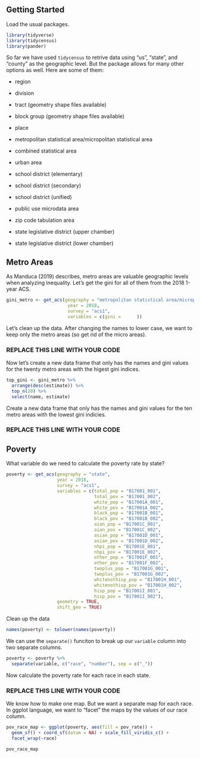 ## Getting Started

Load the usual packages.

```r
library(tidyverse)
library(tidycensus)
library(pander)
```

So far we have used `tidycensus` to retrive data using "us", "state", and "county" as the geographic level. But the package allows for many other options as well. Here are some of them:

- region

- division

- tract (geometry shape files available)

- block group (geometry shape files available)

- place

- metropolitan statistical area/micropolitan statistical area

- combined statistical area

- urban area

- school district (elementary)

- school district (secondary)

- school district (unified)

- public use microdata area

- zip code tabulation area

- state legislative district (upper chamber)

- state legislative district (lower chamber)


## Metro Areas

As Manduca (2019) describes, metro areas are valuable geographic levels when analyzing inequality. Let's get the gini for all of them from the 2018 1-year ACS.

```r
gini_metro <- get_acs(geography = "metropolitan statistical area/micropolitan statistical area",
                       year = 2018,
                       survey = "acs1",
                       variables = c(gini =      ))
```


Let's clean up the data. After changing the names to lower case, we want to keep only the metro areas (so get rid of the micro areas).

### REPLACE THIS LINE WITH YOUR CODE



Now let's create a new data frame that only has the names and gini values for the twenty metro areas with the higest gini indices.

```r
top_gini <- gini_metro %>%
  arrange(desc(estimate)) %>%
  top_n(20) %>%
  select(name, estimate)
```

Create a new data frame that only has the names and gini values for the ten metro areas with the lowest gini indicies.

### REPLACE THIS LINE WITH YOUR CODE



## Poverty

What variable do we need to calculate the poverty rate by state?

```r
poverty <- get_acs(geography = "state",
                   year = 2018,
                   survey = "acs1",
                   variables = c(total_pop = "B17001_001",
                                 total_pov = "B17001_002",
                                 white_pop = "B17001A_001",
                                 white_pov = "B17001A_002",
                                 black_pop = "B17001B_001",
                                 black_pov = "B17001B_002",
                                 aian_pop = "B17001C_001",
                                 aian_pov = "B17001C_002",
                                 asian_pop = "B17001D_001",
                                 asian_pov = "B17001D_002",
                                 nhpi_pop = "B17001E_001",
                                 nhpi_pov = "B17001E_002",
                                 other_pop = "B17001F_001",
                                 other_pov = "B17001F_002",
                                 twoplus_pop = "B17001G_001",
                                 twoplus_pov = "B17001G_002",
                                 whitenothisp_pop = "B17001H_001",
                                 whitenothisp_pov = "B17001H_002",
                                 hisp_pop = "B17001I_001",
                                 hisp_pov = "B17001I_002"),
                   geometry = TRUE,
                   shift_geo = TRUE)
```

Clean up the data

```r
names(poverty) <- tolower(names(poverty))
```

We can use the `separate()` funciton to break up our `variable` column into two separate columns. 

```r
poverty <- poverty %>%
  separate(variable, c("race", "number"), sep = c("_"))
```

Now calculate the poverty rate for each race in each state.

### REPLACE THIS LINE WITH YOUR CODE


We know how to make one map. But we want a separate map for each race. In ggplot language, we want to "facet" the maps by the values of our race column.

```r
pov_race_map <- ggplot(poverty, aes(fill = pov_rate)) + 
  geom_sf() + coord_sf(datum = NA) + scale_fill_viridis_c() +
  facet_wrap(~race)

pov_race_map
```
